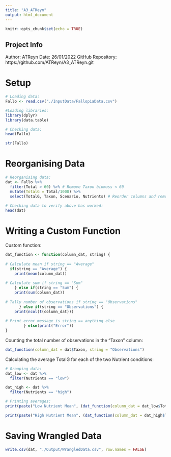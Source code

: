 ```yaml
---
title: "A3_ATReyn"
output: html_document
---
```


```r
knitr::opts_chunk$set(echo = TRUE)
```

## Project Info

Author: ATReyn
Date: 26/01/2022
GitHub Repository: https://github.com/ATReyn/A3_ATReyn.git

# Setup
```r

# Loading data:
Fallo <- read.csv("./InputData/FallopiaData.csv")

#Loading libraries:
library(dplyr)
library(data.table)

# Checking data:
head(Fallo)

str(Fallo)


```

# Reorganising Data

```r

# Reorganising data:
dat <- Fallo %>% 
  filter(Total > 60) %>% # Remove Taxon biomass < 60
  mutate(TotalG = Total/1000) %>% 
  select(TotalG, Taxon, Scenario, Nutrients) # Reorder columns and remove unnecessary columns
  
# Checking data to verify above has worked:
head(dat)

```

# Writing a Custom Function

Custom function:
```r

dat_function <- function(column_dat, string) {
  
# Calculate mean if string == "Average"
  if(string == "Average") { 
    print(mean(column_dat)) 
  
# Calculate sum if string == "Sum"    
    } else if(string == "Sum") {
    print(sum(column_dat)) 
  
# Tally number of observations if string == "Observations"
      } else if(string == "Observations") {
    print(ncol(t(column_dat)))
  
# Print error message is string == anything else        
        } else(print("Error"))
}


```

Counting the total number of observations in the "Taxon" column:
```r

dat_function(column_dat = dat$Taxon, string = "Observations")


```

Calculating the average TotalG for each of the two Nutrient conditions:
```r
# Grouping data:
dat_low <- dat %>% 
  filter(Nutrients == "low")

dat_high <- dat %>% 
  filter(Nutrients == "high") 

# Printing averages:
print(paste("Low Nutrient Mean", (dat_function(column_dat = dat_low$TotalG, string = "Average"))))

print(paste("High Nutrient Mean", (dat_function(column_dat = dat_high$TotalG, string = "Average"))))


```

# Saving Wrangled Data
```r

write.csv(dat, "./Output/WrangledData.csv", row.names = FALSE)


```


